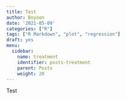 ---
title: Test
author: Boyoon
date: '2021-05-09'
categories: ["R"]
tags: ["R Markdown", "plot", "regression"]
draft: yes
menu:
  sidebar:
    name: treatment
    identifier: posts-treatment
    parent: Posts
    weight: 20
---

Test